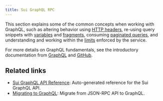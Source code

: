 ```yaml
---
title: Sui GraphQL RPC
---
```


This section explains some of the common concepts when working with GraphQL, such as altering behavior using [HTTP headers](./graphql-rpc/headers), re-using query snippets with [variables](./graphql-rpc/variables) and [fragments](./graphql-rpc/fragments), consuming [paginated queries](./graphql-rpc/pagination), and understanding and working within the [limits](./graphql-rpc/limits) enforced by the service.

For more details on GraphQL fundamentals, see the introductory documentation from [GraphQL](https://graphql.org/learn/) and [GitHub](https://docs.github.com/en/graphql/guides/introduction-to-graphql).

## Related links

- [Sui GraphQL API Reference](../references/sui-graphql.mdx): Auto-generated reference for the Sui GraphQL API. 
- [Migrating to GraphQL](../guides/developer/advanced/graphql-migration.mdx): Migrate from JSON-RPC API to GraphQL. 
